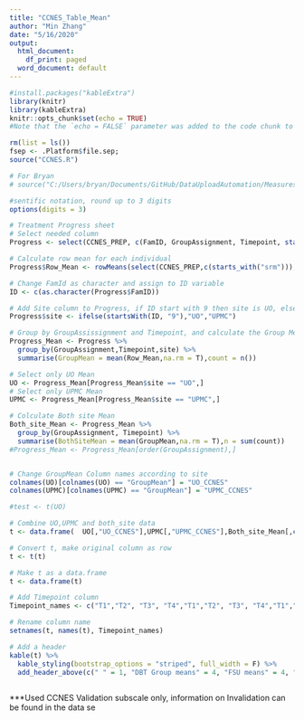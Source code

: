 ```yaml
---
title: "CCNES_Table_Mean"
author: "Min Zhang"
date: "5/16/2020"
output:
  html_document:
    df_print: paged
  word_document: default
---
```


```r
#install.packages("kableExtra")
library(knitr)
library(kableExtra)
knitr::opts_chunk$set(echo = TRUE)
#Note that the `echo = FALSE` parameter was added to the code chunk to prevent printing of the R code that generated the plot.
```


```r
rm(list = ls())
fsep <- .Platform$file.sep;
source("CCNES.R")

# For Bryan
# source("C:/Users/bryan/Documents/GitHub/DataUploadAutomation/Measures/CCNES/CCNES.R")

#sentific notation, round up to 3 digits
options(digits = 3)
```



```r
# Treatment Progress sheet
# Select needed column
Progress <- select(CCNES_PREP, c(FamID, GroupAssignment, Timepoint, starts_with("srm")))

# Calculate row mean for each individual  
Progress$Row_Mean <- rowMeans(select(CCNES_PREP,c(starts_with("srm"))), na.rm = T)

# Change FamId as character and assign to ID variable 
ID <- c(as.character(Progress$FamID))

# Add Site column to Progress, if ID start with 9 then site is UO, else is UPMC
Progress$site <- ifelse(startsWith(ID, "9"),"UO","UPMC")

# Group by GroupAssissignment and Timepoint, and calculate the Group Mean
Progress_Mean <- Progress %>%
  group_by(GroupAssignment,Timepoint,site) %>%
  summarise(GroupMean = mean(Row_Mean,na.rm = T),count = n())

# Select only UO Mean
UO <- Progress_Mean[Progress_Mean$site == "UO",]
# Select only UPMC Mean 
UPMC <- Progress_Mean[Progress_Mean$site == "UPMC",]

# Colculate Both site Mean 
Both_site_Mean <- Progress_Mean %>%
  group_by(GroupAssignment, Timepoint) %>%
  summarise(BothSiteMean = mean(GroupMean,na.rm = T),n = sum(count))
#Progress_Mean <- Progress_Mean[order(GroupAssignment),] 


# Change GroupMean Column names according to site
colnames(UO)[colnames(UO) == "GroupMean"] = "UO_CCNES"
colnames(UPMC)[colnames(UPMC) == "GroupMean"] = "UPMC_CCNES"

#test <- t(UO)

# Combine UO,UPMC and both_site data 
t <- data.frame(  UO[,"UO_CCNES"],UPMC[,"UPMC_CCNES"],Both_site_Mean[,c("BothSiteMean","n")])

# Convert t, make original column as row
t <- t(t)

# Make t as a data.frame
t <- data.frame(t)

# Add Timepoint column 
Timepoint_names <- c("T1","T2", "T3", "T4","T1","T2", "T3", "T4","T1","T2", "T3", "T4")

# Rename column name 
setnames(t, names(t), Timepoint_names)

```

```r
# Add a header 
kable(t) %>%
  kable_styling(bootstrap_options = "striped", full_width = F) %>%
  add_header_above(c(" " = 1, "DBT Group means" = 4, "FSU means" = 4, "Controls means" = 4))
  

```
***Used CCNES Validation subscale only, information on Invalidation can be found in the data se

